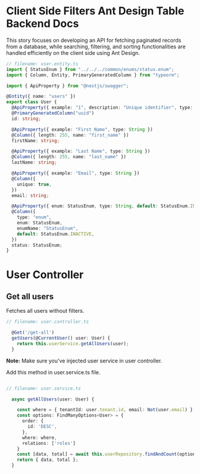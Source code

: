 
<Meta title="Features/Client Side Filters/Ant Design/Backend Docs" />

# Client Side Filters Ant Design Table Backend Docs

This story focuses on developing an API for fetching paginated records from a database, while searching, filtering, and sorting functionalities are handled efficiently on the client side using Ant Design.

```ts filename="user.entity.ts"
// filename: user.entity.ts
import { StatusEnum } from "../../../common/enums/status.enum";
import { Column, Entity, PrimaryGeneratedColumn } from "typeorm";

import { ApiProperty } from "@nestjs/swagger";

@Entity({ name: "users" })
export class User {
  @ApiProperty({ example: "1", description: "Unique identifier", type: String })
  @PrimaryGeneratedColumn("uuid")
  id: string;

  @ApiProperty({ example: "First Name", type: String })
  @Column({ length: 255, name: "first_name" })
  firstName: string;

  @ApiProperty({ example: "Last Name", type: String })
  @Column({ length: 255, name: "last_name" })
  lastName: string;

  @ApiProperty({ example: "Email", type: String })
  @Column({
    unique: true,
  })
  email: string;

  @ApiProperty({ enum: StatusEnum, type: String, default: StatusEnum.INACTIVE })
  @Column({
    type: "enum",
    enum: StatusEnum,
    enumName: "StatusEnum",
    default: StatusEnum.INACTIVE,
  })
  status: StatusEnum;
}
```

# User Controller

## Get all users

Fetches all users without filters.


```ts filename=user.entity.ts
// filename: user.controller.ts

  @Get('/get-all')
  getUsers(@CurrentUser() user: User) {
    return this.userService.getAllUsers(user);
  }

```

**Note:** Make sure you've injected user service in user controller.

Add this method in user.service.ts file.

```ts filename=user.service.ts

// filename: user.service.ts

  async getAllUsers(user: User) {

    const where = { tenantId: user.tenant.id, email: Not(user.email) };
    const options: FindManyOptions<User> = {
      order: {
        id: 'DESC',
      },
      where: where,
      relations: ['roles']
    }
    const [data, total] = await this.userRepository.findAndCount(options);
    return { data, total };
  }

```
